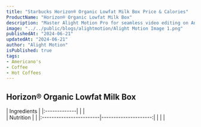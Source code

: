 ```yaml
---
title: "Starbucks Horizon® Organic Lowfat Milk Box Price & Calories"
ProductName: "Horizon® Organic Lowfat Milk Box" 
description: "Master Alight Motion Pro for seamless video editing on Android, iOS, and Tablets with our ultimate guide, unlocking advanced features and elevating your skills in 2024!"
image: "../../public/blogs/alightmotion/Alight Motion Image 1.png"
publishedAt: "2024-06-21"
updatedAt: "2024-06-21"
author: "Alight Motion"
isPublished: true
tags:
- Americano's
- Coffee
- Hot Coffees   
---
```


## Horizon® Organic Lowfat Milk Box 
  
<div className="tables-container">
  <div className="table-wrapper">
    | Ingredients  |
    |:-------------|
    |              |
  </div>    
  <div className="table-wrapper">
    | Nutrition               |                      |  
    |:------------------------|---------------------:|
    |                         |                      |

  </div>
</div>

<style jsx>{`
  .tables-container {
    display: flex;
    flex-direction: row;
    gap: 30px;
  }
  .table-wrapper {
    width: 500px; /* Adjust as needed */
  }
  @media (max-width: 768px) {
    .tables-container {
      flex-direction: column;
      gap: 0px; /* Adjust as needed */
    }
    .table-wrapper {
      width: 100%; /* Adjust as needed */
    }
  }
`}</style>
